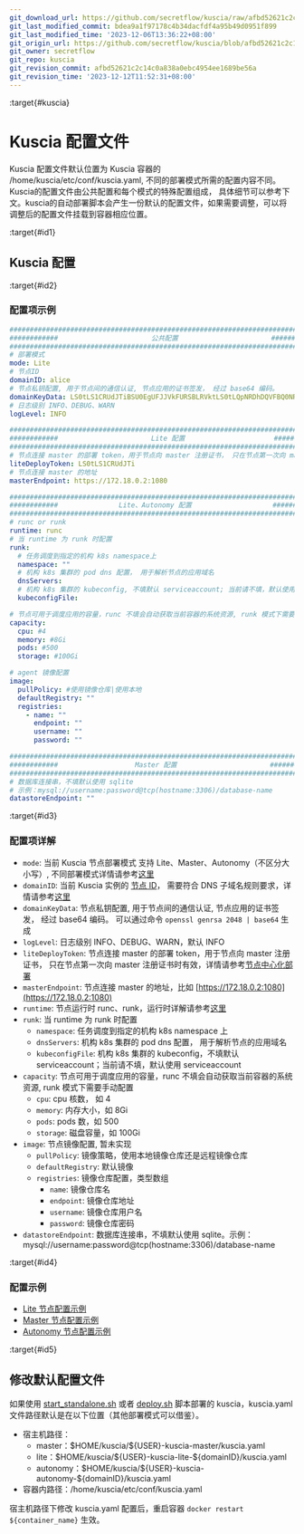 ```yaml
---
git_download_url: https://github.com/secretflow/kuscia/raw/afbd52621c2c14c0a838a0ebc4954ee1689be56a/docs/deployment/kuscia_config_cn.md
git_last_modified_commit: bdea9a1f97178c4b34dacfdf4a95b49d0951f899
git_last_modified_time: '2023-12-06T13:36:22+08:00'
git_origin_url: https://github.com/secretflow/kuscia/blob/afbd52621c2c14c0a838a0ebc4954ee1689be56a/docs/deployment/kuscia_config_cn.md
git_owner: secretflow
git_repo: kuscia
git_revision_commit: afbd52621c2c14c0a838a0ebc4954ee1689be56a
git_revision_time: '2023-12-12T11:52:31+08:00'
---
```


:target{#kuscia}

# Kuscia 配置文件

Kuscia 配置文件默认位置为 Kuscia 容器的 /home/kuscia/etc/conf/kuscia.yaml, 不同的部署模式所需的配置内容不同。
Kuscia的配置文件由公共配置和每个模式的特殊配置组成， 具体细节可以参考下文。kuscia的自动部署脚本会产生一份默认的配置文件，如果需要调整，可以将调整后的配置文件挂载到容器相应位置。

:target{#id1}

## Kuscia 配置

:target{#id2}

### 配置项示例

```yaml
#############################################################################
############                       公共配置                       ############
#############################################################################
# 部署模式
mode: Lite
# 节点ID
domainID: alice
# 节点私钥配置, 用于节点间的通信认证, 节点应用的证书签发， 经过 base64 编码。
domainKeyData: LS0tLS1CRUdJTiBSU0EgUFJJVkFURSBLRVktLS0tLQpNRDhDQVFBQ0NRREdsY1Y3MTd5V3l3SURBUUFCQWdrQXR5RGVueG0wUGVFQ0JRRHJVTGUvQWdVQTJBcUQ5UUlFCmFuYkxtd0lFZWFaYUxRSUZBSjZ1S2tjPQotLS0tLUVORCBSU0EgUFJJVkFURSBLRVktLS0tLQo
# 日志级别 INFO、DEBUG、WARN
logLevel: INFO

#############################################################################
############                       Lite 配置                      ############
#############################################################################
# 节点连接 master 的部署 token，用于节点向 master 注册证书， 只在节点第一次向 master 注册证书时有效
liteDeployToken: LS0tLS1CRUdJTi
# 节点连接 master 的地址
masterEndpoint: https://172.18.0.2:1080

#############################################################################
############               Lite、Autonomy 配置                    ############
#############################################################################
# runc or runk
runtime: runc
# 当 runtime 为 runk 时配置
runk:
  # 任务调度到指定的机构 k8s namespace上
  namespace: ""
  # 机构 k8s 集群的 pod dns 配置， 用于解析节点的应用域名
  dnsServers:
  # 机构 k8s 集群的 kubeconfig, 不填默认 serviceaccount; 当前请不填，默认使用 serviceaccount
  kubeconfigFile:

# 节点可用于调度应用的容量，runc 不填会自动获取当前容器的系统资源, runk 模式下需要手动配置
capacity:
  cpu: #4
  memory: #8Gi
  pods: #500
  storage: #100Gi

# agent 镜像配置
image:
  pullPolicy: #使用镜像仓库|使用本地
  defaultRegistry: ""
  registries:
    - name: ""
      endpoint: ""
      username: ""
      password: ""

#############################################################################
############                   Master 配置                       ############
#############################################################################
# 数据库连接串，不填默认使用 sqlite
# 示例：mysql://username:password@tcp(hostname:3306)/database-name
datastoreEndpoint: ""
```

:target{#id3}

### 配置项详解

- `mode`: 当前 Kuscia 节点部署模式 支持 Lite、Master、Autonomy（不区分大小写）, 不同部署模式详情请参考[这里](../reference/architecture_cn.mdx)
- `domainID`: 当前 Kuscia 实例的 [节点 ID](../reference/concepts/domain_cn.mdx)， 需要符合 DNS 子域名规则要求，详情请参考[这里](https://kubernetes.io/zh-cn/docs/concepts/overview/working-with-objects/names/#dns-subdomain-names)
- `domainKeyData`: 节点私钥配置, 用于节点间的通信认证, 节点应用的证书签发， 经过 base64 编码。 可以通过命令 `openssl genrsa 2048 | base64` 生成
- `logLevel`: 日志级别 INFO、DEBUG、WARN，默认 INFO
- `liteDeployToken`: 节点连接 master 的部署 token，用于节点向 master 注册证书， 只在节点第一次向 master 注册证书时有效，详情请参考[节点中心化部署](deploy_master_lite_cn.mdx)
- `masterEndpoint`: 节点连接 master 的地址，比如 [https://172.18.0.2:1080](https://172.18.0.2:1080)
- `runtime`: 节点运行时 runc、runk，运行时详解请参考[这里](../reference/architecture_cn.mdx#agent)
- `runk`: 当 runtime 为 runk 时配置
  - `namespace`: 任务调度到指定的机构 k8s namespace 上
  - `dnsServers`: 机构 k8s 集群的 pod dns 配置， 用于解析节点的应用域名
  - `kubeconfigFile`: 机构 k8s 集群的 kubeconfig，不填默认 serviceaccount；当前请不填，默认使用 serviceaccount
- `capacity`: 节点可用于调度应用的容量，runc 不填会自动获取当前容器的系统资源, runk 模式下需要手动配置
  - `cpu`: cpu 核数， 如 4
  - `memory`: 内存大小，如 8Gi
  - `pods`: pods 数，如 500
  - `storage`: 磁盘容量，如 100Gi
- `image`: 节点镜像配置, 暂未实现
  - `pullPolicy`: 镜像策略，使用本地镜像仓库还是远程镜像仓库
  - `defaultRegistry`: 默认镜像
  - `registries`: 镜像仓库配置，类型数组
    - `name`: 镜像仓库名
    - `endpoint`: 镜像仓库地址
    - `username`: 镜像仓库用户名
    - `password`: 镜像仓库密码
- `datastoreEndpoint`: 数据库连接串，不填默认使用 sqlite。示例：mysql://username\:password\@tcp(hostname:3306)/database-name

:target{#id4}

### 配置示例

- [Lite 节点配置示例](https://github.com/secretflow/kuscia/tree/main/scripts/templates/kuscia-lite.yaml)
- [Master 节点配置示例](https://github.com/secretflow/kuscia/tree/main/scripts/templates/kuscia-master.yaml)
- [Autonomy 节点配置示例](https://github.com/secretflow/kuscia/tree/main/scripts/templates/kuscia-autonomy.yaml)

:target{#id5}

## 修改默认配置文件

如果使用 [start\_standalone.sh](https://github.com/secretflow/kuscia/blob/main/scripts/deploy/start_standalone.sh) 或者 [deploy.sh](https://github.com/secretflow/kuscia/blob/main/scripts/deploy/deploy.sh) 脚本部署的 kuscia，kuscia.yaml 文件路径默认是在以下位置（其他部署模式可以借鉴）。

- 宿主机路径：
  - master：\$HOME/kuscia/$\{USER}-kuscia-master/kuscia.yaml
  - lite：\$HOME/kuscia/$\{USER}-kuscia-lite-$\{domainID}/kuscia.yaml
  - autonomy：\$HOME/kuscia/$\{USER}-kuscia-autonomy-$\{domainID}/kuscia.yaml
- 容器内路径：/home/kuscia/etc/conf/kuscia.yaml

宿主机路径下修改 kuscia.yaml 配置后，重启容器 `docker restart ${container_name}` 生效。
